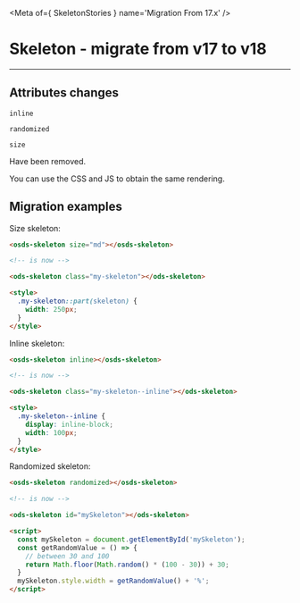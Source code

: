 
<Meta of={ SkeletonStories } name='Migration From 17.x' />

# Skeleton - migrate from v17 to v18
----

## Attributes changes

`inline` <ods-badge size="sm" color="critical" icon="circle-xmark" label="Removed"></ods-badge>

`randomized` <ods-badge size="sm" color="critical" icon="circle-xmark" label="Removed"></ods-badge>

`size` <ods-badge size="sm" color="critical" icon="circle-xmark" label="Removed"></ods-badge>

Have been removed.

You can use the CSS and JS to obtain the same rendering.

## Migration examples

Size skeleton:
```html
<osds-skeleton size="md"></osds-skeleton>

<!-- is now -->

<ods-skeleton class="my-skeleton"></ods-skeleton>

<style>
  .my-skeleton::part(skeleton) {
    width: 250px;
  }
</style>
```

Inline skeleton:
```html
<osds-skeleton inline></osds-skeleton>

<!-- is now -->

<ods-skeleton class="my-skeleton--inline"></ods-skeleton>

<style>
  .my-skeleton--inline {
    display: inline-block;
    width: 100px;
  }
</style>
```

Randomized skeleton:
```html
<osds-skeleton randomized></osds-skeleton>

<!-- is now -->

<ods-skeleton id="mySkeleton"></ods-skeleton>

<script>
  const mySkeleton = document.getElementById('mySkeleton');
  const getRandomValue = () => {
    // between 30 and 100
    return Math.floor(Math.random() * (100 - 30)) + 30;
  }
  mySkeleton.style.width = getRandomValue() + '%';
</script>
```

